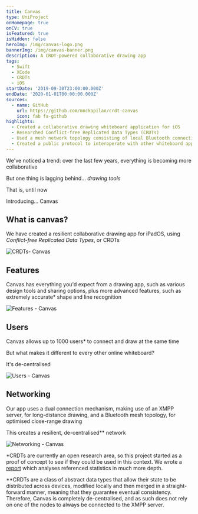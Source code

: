 ```yaml
---
title: Canvas
type: UniProject
onHomepage: true
onCV: true
isFeatured: true
isHidden: false
heroImg: /img/canvas-logo.png
bannerImg: /img/canvas-banner.png
description: A CRDT-powered collaborative drawing app
tags:
  - Swift
  - XCode
  - CRDTs
  - iOS
startDate: '2019-09-30T23:00:00.000Z'
endDate: '2020-01-01T00:00:00.000Z'
sources:
  - name: GitHub
    url: https://github.com/mnckapilan/crdt-canvas
    icon: fab fa-github
highlights:
  - Created a collaborative drawing whiteboard application for iOS
  - Researched Conflict-free Replicated Data Types (CRDTs)
  - Used a mesh network topology consisting of local Bluetooth connections and a global XMPP server to allow for decentralisation
  - Created a public protocol to interoperate with other whiteboard applications, including one created by other students
---
```


<div class="intro">

We've noticed a trend: over the last few years, everything is becoming more collaborative

But one thing is lagging behind... _drawing tools_

That is, until now

Introducing... <span class="highlight">Canvas</span>

</div>

<div class="row">
  <div class="left">

## What is canvas?

We have created a resilient collaborative drawing app for iPadOS, using _Conflict-free Replicated Data Types_, or <span class="highlight">CRDTs</span>

  </div>
  <div class="right">

![CRDTs- Canvas](/img/canvas-1.png 'CRDTs- Canvas')

  </div>
</div>
<div class="row">
  <div class="left">

## Features

Canvas has everything you'd expect from a drawing app, such as various design tools and sharing options, plus more advanced features, such as extremely accurate\* <span class="highlight">shape and line recognition</span>

  </div>
  <div class="right">

![Features - Canvas](/img/canvas-2.png 'Features - Canvas')

  </div>
</div>
<div class="row">
  <div class="left">

## Users

Canvas allows up to <span class="highlight">1000 users</span>\* to connect and draw at the same time

But what makes it different to every other online whiteboard?

It's <span class="highlight">de-centralised</span>

  </div>
  <div class="right">

![Users - Canvas](/img/canvas-3.png 'Users - Canvas')

  </div>
</div>
<div class="row">
  <div class="left">

## Networking

Our app uses a dual connection mechanism, making use of an <span class="highlight">XMPP</span> server, for long-distance drawing, and a <span class="highlight">Bluetooth</span> mesh topology, for optimised close-range drawing

This creates a <span class="highlight">resilient, de-centralised\*\* network</span>

  </div>
  <div class="right">

![Networking - Canvas](/img/canvas-4.png 'Networking - Canvas')

  </div>
</div>

<div class="footnote">

\*CRDTs are currently an open research area, so this project started as a proof of concept to see if they could be used in this context. We wrote a [report](/files/canvas-report.pdf) which analyses referenced statistics in much more depth.

\*\*CRDTs are a class of abstract data types that allow their state to be distributed across devices, modified locally and then merged in a straight-forward manner, meaning that they guarantee eventual consistency. Therefore, Canvas is completely de-centralised, and as such does not rely on one of the nodes to always be connected to the XMPP server.

</div>
